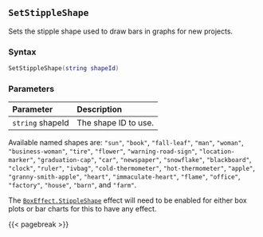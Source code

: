 ## `SetStippleShape` {#app-setstippleshape}

Sets the stipple shape used to draw bars in graphs for new projects.

### Syntax {-}

``` .lua
SetStippleShape(string shapeId)
```

### Parameters {-}

**Parameter** | **Description**
| :-- | :-- |
| `string` shapeId | The shape ID to use. |

::: {.tipsection data-latex=""}
Available named shapes are: `"sun"`, `"book"`, `"fall-leaf"`, `"man"`, `"woman"`, `"business-woman"`, `"tire"`, `"flower"`,
`"warning-road-sign"`, `"location-marker"`, `"graduation-cap"`, `"car"`, `"newspaper"`,
`"snowflake"`, `"blackboard"`, `"clock"`, `"ruler"`, `"ivbag"`, `"cold-thermometer"`, `"hot-thermometer"`,
`"apple"`, `"granny-smith-apple"`, `"heart"`, `"immaculate-heart"`, `"flame"`, `"office"`, `"factory"`,
`"house"`, `"barn"`, and `"farm"`.
:::

::: {.callout-note}
The [`BoxEffect.StippleShape`](#boxeffect) effect will need to be enabled for either box plots or bar charts for this to have any effect.
:::

{{< pagebreak >}}